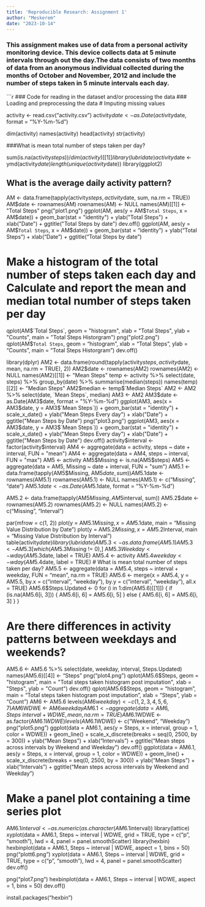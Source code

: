 ```yaml
---
title: 'Reproducible Research: Assignment 1'
author: "Meskerem"
date: "2023-10-14"
---
```


### This assignment makes use of data from a personal activity monitoring device. This device collects data at 5 minute intervals through out the day.The data consists of two months of data from an anonymous individual collected during the months of October and November, 2012 and include the number of steps taken in 5 minute intervals each day.


```r
### Code for reading in the dataset and/or processing the data
### Loading and preprocessing the data
# Imputing missing values

activity <- read.csv("activity.csv")
activity$date <- as.Date(activity$date, format = "%Y-%m-%d")

dim(activity)
names(activity)
head(activity)
str(activity)

###What is mean total number of steps taken per day?

sum(is.na(activity$steps))/dim(activity)[[1]]
library(lubridate)
activity$date <- ymd(activity$date)
length(unique(activity$date))
library(ggplot2)

## What is the average daily activity pattern?

AM <- data.frame(tapply(activity$steps, activity$date, sum, na.rm = TRUE))
AM$date <- rownames(AM)
rownames(AM) <- NULL
names(AM)[[1]] <- "Total Steps"
png("plot1.png")
ggplot(AM, aes(y = AM$`Total Steps`, x = AM$date)) + geom_bar(stat = "identity") + ylab("Total Steps") + xlab("Date") + ggtitle("Total Steps by date")
dev.off()
ggplot(AM, aes(y = AM$`Total Steps`, x = AM$date)) + geom_bar(stat = "identity") + ylab("Total Steps") + xlab("Date") + ggtitle("Total Steps by date")

# Make a histogram of the total number of steps taken each day and Calculate and report the mean and median total number of steps taken per day

qplot(AM$`Total Steps`, geom = "histogram", xlab = "Total Steps", ylab = "Counts", main = "Total Steps Historgram")
png("plot2.png")
qplot(AM$`Total Steps`, geom = "histogram", xlab = "Total Steps", ylab = "Counts", main = "Total Steps Historgram")
dev.off()

library(dplyr)
AM2 <- data.frame(round(tapply(activity$steps, activity$date, mean, na.rm = TRUE), 2))
AM2$date <- rownames(AM2)
rownames(AM2) <- NULL
names(AM2)[[1]] <- "Mean Steps"
temp <- activity %>% select(date, steps) %>% group_by(date) %>% summarise(median(steps))
names(temp)[[2]] <- "Median Steps"
AM2$median <- temp$`Median Steps`
AM2 <- AM2 %>% select(date, `Mean Steps`, median)
AM3 <- AM2
AM3$date <- as.Date(AM3$date, format = "%Y-%m-%d")
ggplot(AM3, aes(x = AM3$date, y = AM3$`Mean Steps`)) + geom_bar(stat = "identity") + scale_x_date() + ylab("Mean Steps Every day") + xlab("Date") + ggtitle("Mean Steps by Date")
png("plot3.png")
ggplot(AM3, aes(x = AM3$date, y = AM3$`Mean Steps`)) + geom_bar(stat = "identity") + scale_x_date() + ylab("Mean Steps Every day") + xlab("Date") + ggtitle("Mean Steps by Date")
dev.off()
activity$interval <- factor(activity$interval)
AM4 <- aggregate(data = activity, steps ~ date + interval, FUN = "mean")
AM4 <- aggregate(data = AM4, steps ~ interval, FUN = "max")
AM5 <- activity
AM5$Missing <- is.na(AM5$steps)
AM5 <- aggregate(data = AM5, Missing ~ date + interval, FUN = "sum")
AM5.1 <- data.frame(tapply(AM5$Missing, AM5$date, sum))
AM5.1$date <- rownames(AM5.1)
rownames(AM5.1) <- NULL
names(AM5.1) <- c("Missing", "date")
AM5.1$date <- as.Date(AM5.1$date, format = "%Y-%m-%d")

AM5.2 <- data.frame(tapply(AM5$Missing, AM5$interval, sum))
AM5.2$date <- rownames(AM5.2)
rownames(AM5.2) <- NULL
names(AM5.2) <- c("Missing", "Interval")

par(mfrow = c(1, 2))
plot(y = AM5.1$Missing, x = AM5.1$date, main = "Missing Value Distribution by Date")
plot(y = AM5.2$Missing, x = AM5.2$Interval, main = "Missing Value Distribution by Interval")
table(activity$date)
library(lubridate)
AM5.3 <- as.data.frame(AM5.1) %>% select(date, Missing) %>% arrange(desc(Missing))
AM5.3 <- AM5.3[which(AM5.3$Missing != 0),]
AM5.3$Weekday <- wday(AM5.3$date, label = TRUE)
AM5.4 <- activity
AM5.4$weekday <- wday(AM5.4$date, label = TRUE)
# What is mean total number of steps taken per day?
AM5.5 <- aggregate(data = AM5.4, steps ~ interval + weekday, FUN = "mean", na.rm = TRUE)
AM5.6 <- merge(x = AM5.4, y = AM5.5, by.x = c("interval", "weekday"), by.y = c("interval", "weekday"), all.x = TRUE)
AM5.6$Steps.Updated <- 0
for (i in 1:dim(AM5.6)[[1]]) {
  if (is.na(AM5.6[i, 3])) {
    AM5.6[i, 6] = AM5.6[i, 5]
  } else {
    AM5.6[i, 6] = AM5.6[i, 3]
  }
}

# Are there differences in activity patterns between weekdays and weekends?

AM5.6 <- AM5.6 %>% select(date, weekday, interval, Steps.Updated)
names(AM5.6)[[4]] <- "Steps"
png("plot4.png")
qplot(AM5.6$Steps, geom = "histogram", main = "Total steps taken histogram post imputation", xlab = "Steps", ylab = "Count")
dev.off()
qplot(AM5.6$Steps, geom = "histogram", main = "Total steps taken histogram post imputation", xlab = "Steps", ylab = "Count")
AM6 <- AM5.6
levels(AM6$weekday) <- c(1, 2, 3, 4, 5, 6, 7)
AM6$WDWE <- AM6$weekday %in% c(1, 2, 3, 4, 5)
AM6.1 <- aggregate(data = AM6, Steps ~ interval + WDWE, mean, na.rm = TRUE)
AM6.1$WDWE <- as.factor(AM6.1$WDWE)
levels(AM6.1$WDWE) <- c("Weekend", "Weekday")
png("plot5.png")
ggplot(data = AM6.1, aes(y = Steps, x = interval, group = 1, color = WDWE)) + geom_line() + scale_x_discrete(breaks = seq(0, 2500, by = 300)) + ylab("Mean Steps") + xlab("Intervals") + ggtitle("Mean steps across intervals by Weekend and Weekday")
dev.off()
ggplot(data = AM6.1, aes(y = Steps, x = interval, group = 1, color = WDWE)) + geom_line() + scale_x_discrete(breaks = seq(0, 2500, by = 300)) + ylab("Mean Steps") + xlab("Intervals") + ggtitle("Mean steps across intervals by Weekend and Weekday")

# Make a panel plot containing a time series plot

AM6.1$interval <- as.numeric(as.character(AM6.1$interval))
library(lattice)
xyplot(data = AM6.1, Steps ~ interval | WDWE, grid = TRUE, type = c("p", "smooth"), lwd = 4, panel = panel.smoothScatter)
library(hexbin)
hexbinplot(data = AM6.1, Steps ~ interval | WDWE, aspect = 1, bins = 50)
png("plott6.png")
xyplot(data = AM6.1, Steps ~ interval | WDWE, grid = TRUE, type = c("p", "smooth"), lwd = 4, panel = panel.smoothScatter)
dev.off()

png("plot7.png")
hexbinplot(data = AM6.1, Steps ~ interval | WDWE, aspect = 1, bins = 50)
dev.off()


install.packages("hexbin")